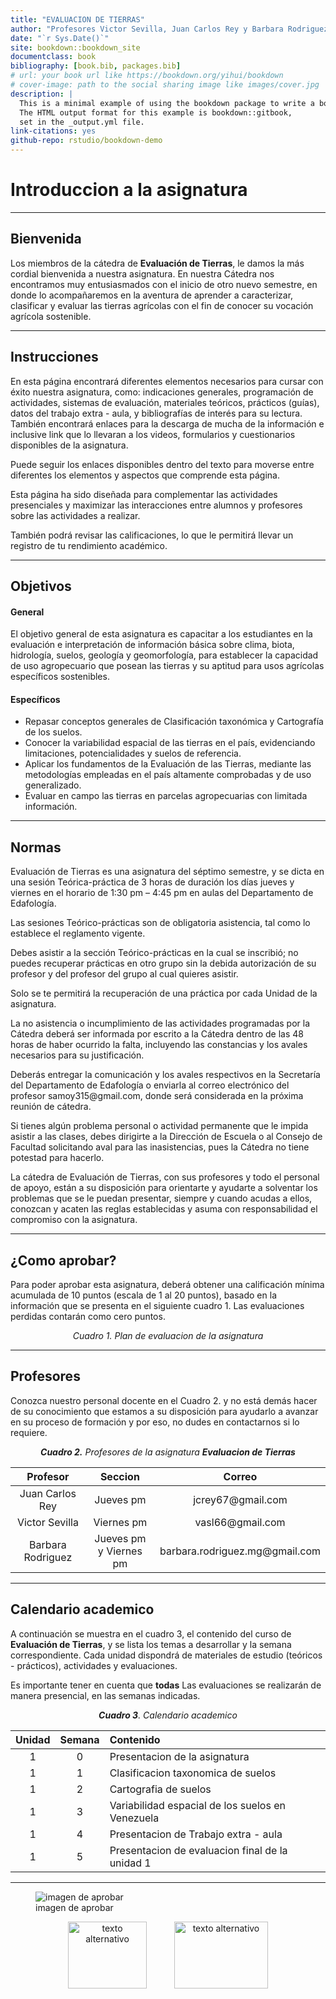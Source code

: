 ```yaml
--- 
title: "EVALUACION DE TIERRAS"
author: "Profesores Victor Sevilla, Juan Carlos Rey y Barbara Rodriguez"
date: "`r Sys.Date()`"
site: bookdown::bookdown_site
documentclass: book
bibliography: [book.bib, packages.bib]
# url: your book url like https://bookdown.org/yihui/bookdown
# cover-image: path to the social sharing image like images/cover.jpg
description: |
  This is a minimal example of using the bookdown package to write a book.
  The HTML output format for this example is bookdown::gitbook,
  set in the _output.yml file.
link-citations: yes
github-repo: rstudio/bookdown-demo
---
```


# Introduccion a la asignatura

---

## Bienvenida {-}

Los miembros de la cátedra de **Evaluación de Tierras**, le damos la más cordial bienvenida a nuestra asignatura. En nuestra Cátedra nos encontramos muy entusiasmados con el inicio de otro nuevo semestre, en donde lo acompañaremos en la aventura de aprender a caracterizar, clasificar y evaluar las tierras agrícolas con el fin de conocer su vocación agrícola sostenible.

---

## Instrucciones {-}

En esta página encontrará diferentes elementos necesarios para cursar con éxito nuestra asignatura, como:  indicaciones generales, programación de actividades, sistemas de evaluación, materiales teóricos, prácticos (guías), datos del trabajo extra - aula, y bibliografías de interés para su lectura. También encontrará enlaces para la descarga de mucha de la información e inclusive link que lo llevaran a los videos,  formularios y cuestionarios disponibles de la asignatura.

Puede seguir los enlaces disponibles dentro del texto para moverse entre diferentes los elementos  y aspectos que comprende esta página.

Esta página ha sido diseñada para complementar las actividades presenciales y maximizar las interacciones entre alumnos y profesores sobre las actividades a realizar.

También podrá revisar las calificaciones, lo que le permitirá llevar un registro de tu rendimiento académico.

---

## Objetivos {-}

#### General {-}

El objetivo general de esta asignatura es capacitar a los estudiantes en la evaluación e interpretación de información básica sobre clima, biota, hidrología, suelos, geología y geomorfología, para establecer la capacidad de uso agropecuario que posean las tierras y su aptitud para usos agrícolas específicos sostenibles.

#### Específicos {-}

* Repasar conceptos generales de Clasificación taxonómica y Cartografía de los suelos.
* Conocer la variabilidad espacial de las tierras en el país,  evidenciando limitaciones, potencialidades y suelos de referencia.
* Aplicar los fundamentos de la Evaluación de las Tierras, mediante las metodologías empleadas en el país altamente comprobadas y de uso generalizado.
* Evaluar en campo las tierras en parcelas agropecuarias con limitada información.

---

## Normas {-}

Evaluación de Tierras es una asignatura del séptimo semestre, y se dicta en una sesión Teórica-práctica de 3 horas de duración los días jueves y viernes en el horario de 1:30 pm – 4:45 pm en aulas del Departamento de Edafología.

Las sesiones Teórico-prácticas son de obligatoria asistencia, tal como lo establece el reglamento vigente.

Debes asistir a la sección Teórico-prácticas en la cual se inscribió; no puedes recuperar prácticas en otro grupo sin la debida autorización de su profesor y del profesor del grupo al cual quieres asistir.

Solo se te permitirá la recuperación de una práctica por cada Unidad de la asignatura.

La no asistencia o incumplimiento de las actividades programadas por la Cátedra deberá ser informada por escrito a la Cátedra dentro de las 48 horas de haber ocurrido la falta, incluyendo las constancias y los avales necesarios para su justificación.

Deberás entregar la comunicación y los avales respectivos en la Secretaría del Departamento de Edafología o enviarla al correo electrónico del profesor  samoy315@gmail.com, donde será considerada en la próxima reunión de cátedra.

Si tienes algún problema personal o actividad permanente que le impida asistir a las clases, debes dirigirte a la Dirección de Escuela o al Consejo de Facultad solicitando aval para las inasistencias, pues la Cátedra no tiene potestad para hacerlo.

La cátedra de Evaluación de Tierras, con sus profesores y todo el personal de apoyo, están a su disposición para orientarte y ayudarte a solventar los problemas que se le puedan presentar, siempre y cuando acudas a ellos, conozcan y acaten las reglas establecidas y asuma con responsabilidad el compromiso con la asignatura.

---

## ¿Como aprobar? {-}

Para poder aprobar esta asignatura, deberá obtener una calificación mínima acumulada de 10 puntos (escala de 1 al 20 puntos), basado en la información que se presenta en el siguiente cuadro 1. Las evaluaciones perdidas contarán como cero puntos.

<center>*Cuadro 1. Plan de evaluacion de la asignatura*</center>

---

## Profesores {-}

Conozca nuestro personal docente en el Cuadro 2. y no está demás hacer de su conocimiento que estamos a su disposición para ayudarlo a avanzar en su proceso de formación y por eso, no dudes en contactarnos si lo requiere.

<center> ***Cuadro 2.** Profesores de la asignatura **Evaluacion de Tierras*** </center>

|Profesor|Seccion|Correo|
|:---:|:---:|:---:|
|Juan Carlos Rey|Jueves pm|jcrey67@gmail.com|
|Victor Sevilla|Viernes pm|vasl66@gmail.com|
|Barbara Rodriguez|Jueves pm y Viernes pm|barbara.rodriguez.mg@gmail.com|



---

## Calendario academico {-}

A continuación se muestra en el cuadro 3, el contenido del curso de **Evaluación de Tierras**, y se lista los temas a desarrollar y la semana correspondiente. Cada unidad dispondrá de materiales de estudio (teóricos - prácticos), actividades y evaluaciones.

Es importante tener en cuenta que **todas** Las evaluaciones se realizarán de manera presencial, en las semanas indicadas.

<center>***Cuadro 3**. Calendario academico*</center>

|Unidad|Semana|Contenido|
|:---:|:---:|:---|
|1|0|Presentacion de la asignatura|
|1|1|Clasificacion taxonomica de suelos|
|1|2|Cartografia de suelos|
|1|3|Variabilidad espacial de los suelos en Venezuela|
|1|4|Presentacion de Trabajo extra - aula|
|1|5|Presentacion de evaluacion final de la unidad 1|
---

![imagen de aprobar](Imagenes/Aprobar2.PNG)

<div>
<p style = 'text-align:center;'>
<a style = 'padding-right: 40px;' href="pdf/hobbit.pdf" target="_blank" title="ir al pdf"><img src="Imagenes/presentacion2.png" alt="texto alternativo" width="126" height="107"/></a>
<a href="pdf/hobbit.pdf" target="_blank" title="ir al pdf"><img src="Imagenes/youtube5.png" alt="texto alternativo" width="150" height="107"/></a>
</p>
</div>

 <!-- width="100" height="100" -->
 <!-- [rmarkdown_reference.pdf](https://github.com/JoseCaicedoDev/cardReact/files/9688200/rmarkdown_reference.pdf) -->

<!-- aqui podra descargar el libro de Hobbit [Libro del Hobbit](pdf/hobbit.pdf) -->


<!-- <div> -->
<!-- <p style = 'text-align:center;'> -->
<!-- <iframe width="400" height = "220" -->
<!-- src="https://www.youtube.com/embed/tgbNymZ7vqY"> -->
<!-- </iframe> -->
<!-- </div> -->
<!-- </p> -->